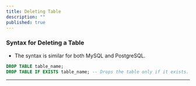 ```yaml
---
title: Deleting Table
description: ""
published: true
---
```


### **Syntax for Deleting a Table**

* The syntax is similar for both MySQL and PostgreSQL.

```sql
DROP TABLE table_name;
DROP TABLE IF EXISTS table_name; -- Drops the table only if it exists.
```

---
